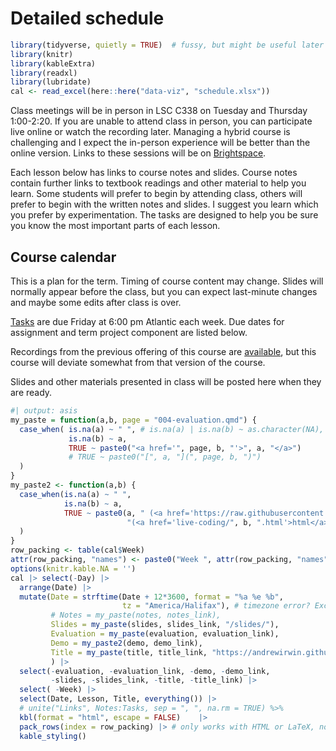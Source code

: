 # Detailed schedule {#outline .unnumbered}

```r
library(tidyverse, quietly = TRUE)  # fussy, but might be useful later on
library(knitr)
library(kableExtra)
library(readxl)
library(lubridate)
cal <- read_excel(here::here("data-viz", "schedule.xlsx"))
```

Class meetings will be in person in LSC C338 on Tuesday and Thursday 1:00-2:20. If you are unable to attend class in person, you can participate live online or watch the recording later. Managing a hybrid course is challenging and I expect the in-person experience will be better than the online version. Links to these sessions will be on [Brightspace](https://dal.brightspace.com/d2l/le/content/232100/Home). 

Each lesson below has links to course notes and slides. Course notes contain further links to textbook readings and other material to help you learn. Some students will prefer to begin by attending class, others will prefer to begin with the written notes and slides. I suggest you learn which you prefer by experimentation. The tasks are designed to help you be sure you know the most important parts of each lesson.

## Course calendar {-}

This is a plan for the term. Timing of course content may change. Slides will normally appear before the class, but you can expect last-minute changes and maybe some edits after class is over.

[Tasks](004-evaluation.qmd#tasks) are due Friday at 6:00 pm Atlantic each week. Due dates for assignment and term project component are listed below.

Recordings from the previous offering of this course are [available](http://bio.mmab.ca/data-visualization/), but this course will deviate somewhat from that version of the course. 

Slides and other materials presented in class will be posted here when they are ready.

```r
#| output: asis
my_paste = function(a,b, page = "004-evaluation.qmd") {
  case_when( is.na(a) ~ " ", # is.na(a) | is.na(b) ~ as.character(NA),
             is.na(b) ~ a, 
             TRUE ~ paste0("<a href='", page, b, "'>", a, "</a>")
             # TRUE ~ paste0("[", a, "](", page, b, ")")
  )
}
my_paste2 <- function(a,b) {
  case_when(is.na(a) ~ " ",
            is.na(b) ~ a,
            TRUE ~ paste0(a, " (<a href='https://raw.githubusercontent.com/AndrewIrwin/data-viz-2022-course/main/data-viz/slides/", b, ".Rmd'>Rmd</a>) ",
                          "(<a href='live-coding/", b, ".html'>html</a>)")
  )
}
row_packing <- table(cal$Week)
attr(row_packing, "names") <- paste0("Week ", attr(row_packing, "names"))
options(knitr.kable.NA = '')
cal |> select(-Day) |>
  arrange(Date) |>
  mutate(Date = strftime(Date + 12*3600, format = "%a %e %b", 
                         tz = "America/Halifax"), # timezone error? Excel bug?
         # Notes = my_paste(notes, notes_link),
         Slides = my_paste(slides, slides_link, "/slides/"),
         Evaluation = my_paste(evaluation, evaluation_link),
         Demo = my_paste2(demo, demo_link),
         Title = my_paste(title, title_link, "https://andrewirwin.github.io/data-viz-notes/")
         ) |>
  select(-evaluation, -evaluation_link, -demo, -demo_link,
         -slides, -slides_link, -title, -title_link) |>
  select( -Week) |> 
  select(Date, Lesson, Title, everything()) |>
  # unite("Links", Notes:Tasks, sep = ", ", na.rm = TRUE) %>%
  kbl(format = "html", escape = FALSE)    |>
  pack_rows(index = row_packing) |> # only works with HTML or LaTeX, not with Markdown
  kable_styling() 
```
